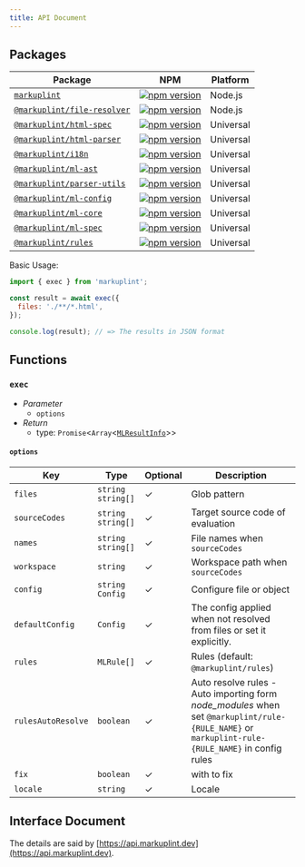 ```yaml
---
title: API Document
---
```


## Packages

| Package                                                                                                              | NPM                                                                                                                                   | Platform  |
| -------------------------------------------------------------------------------------------------------------------- | ------------------------------------------------------------------------------------------------------------------------------------- | --------- |
| [`markuplint`](https://github.com/markuplint/markuplint/tree/main/packages/markuplint)                               | [![npm version](https://badge.fury.io/js/markuplint.svg)](https://badge.fury.io/js/markuplint)                                        | Node.js   |
| [`@markuplint/file-resolver`](https://github.com/markuplint/markuplint/tree/main/packages/@markuplint/file-resolver) | [![npm version](https://badge.fury.io/js/%40markuplint%2Ffile-resolver.svg)](https://www.npmjs.com/package/@markuplint/file-resolver) | Node.js   |
| [`@markuplint/html-spec`](https://github.com/markuplint/markuplint/tree/main/packages/@markuplint/html-spec)         | [![npm version](https://badge.fury.io/js/%40markuplint%2Fhtml-spec.svg)](https://badge.fury.io/js/%40markuplint%2Fhtml-spec)          | Universal |
| [`@markuplint/html-parser`](https://github.com/markuplint/markuplint/tree/main/packages/@markuplint/html-parser)     | [![npm version](https://badge.fury.io/js/%40markuplint%2Fhtml-parser.svg)](https://badge.fury.io/js/%40markuplint%2Fhtml-parser)      | Universal |
| [`@markuplint/i18n`](https://github.com/markuplint/markuplint/tree/main/packages/@markuplint/i18n)                   | [![npm version](https://badge.fury.io/js/%40markuplint%2Fi18n.svg)](https://badge.fury.io/js/%40markuplint%2Fi18n)                    | Universal |
| [`@markuplint/ml-ast`](https://github.com/markuplint/markuplint/tree/main/packages/@markuplint/ml-ast)               | [![npm version](https://badge.fury.io/js/%40markuplint%2Fml-ast.svg)](https://badge.fury.io/js/%40markuplint%2Fml-ast)                | Universal |
| [`@markuplint/parser-utils`](https://github.com/markuplint/markuplint/tree/main/packages/@markuplint/parser-utils)   | [![npm version](https://badge.fury.io/js/%40markuplint%2Fparser-utils.svg)](https://badge.fury.io/js/%40markuplint%2Fparser-utils)    | Universal |
| [`@markuplint/ml-config`](https://github.com/markuplint/markuplint/tree/main/packages/@markuplint/ml-config)         | [![npm version](https://badge.fury.io/js/%40markuplint%2Fml-config.svg)](https://badge.fury.io/js/%40markuplint%2Fml-config)          | Universal |
| [`@markuplint/ml-core`](https://github.com/markuplint/markuplint/tree/main/packages/@markuplint/ml-core)             | [![npm version](https://badge.fury.io/js/%40markuplint%2Fml-core.svg)](https://badge.fury.io/js/%40markuplint%2Fml-core)              | Universal |
| [`@markuplint/ml-spec`](https://github.com/markuplint/markuplint/tree/main/packages/@markuplint/ml-spec)             | [![npm version](https://badge.fury.io/js/%40markuplint%2Fml-spec.svg)](https://badge.fury.io/js/%40markuplint%2Fml-spec)              | Universal |
| [`@markuplint/rules`](https://github.com/markuplint/markuplint/tree/main/packages/@markuplint/rules)                 | [![npm version](https://badge.fury.io/js/%40markuplint%2Frules.svg)](https://badge.fury.io/js/%40markuplint%2Frules)                  | Universal |

Basic Usage:

```js
import { exec } from 'markuplint';

const result = await exec({
  files: './**/*.html',
});

console.log(result); // => The results in JSON format
```

## Functions

### `exec`

- _Parameter_
  - `options`
- _Return_
  - type: `Promise`&lt;`Array`&lt;[`MLResultInfo`](https://api.markuplint.dev/interfaces/mlresultinfo.html)&gt;&gt;

#### `options`

| Key                | Type                | Optional | Description                                                                                                                                      |
| ------------------ | ------------------- | -------- | ------------------------------------------------------------------------------------------------------------------------------------------------ |
| `files`            | `string` `string[]` | ✓        | Glob pattern                                                                                                                                     |
| `sourceCodes`      | `string` `string[]` | ✓        | Target source code of evaluation                                                                                                                 |
| `names`            | `string` `string[]` | ✓        | File names when `sourceCodes`                                                                                                                    |
| `workspace`        | `string`            | ✓        | Workspace path when `sourceCodes`                                                                                                                |
| `config`           | `string` `Config`   | ✓        | Configure file or object                                                                                                                         |
| `defaultConfig`    | `Config`            | ✓        | The config applied when not resolved from files or set it explicitly.                                                                            |
| `rules`            | `MLRule[]`          | ✓        | Rules (default: `@markuplint/rules`)                                                                                                             |
| `rulesAutoResolve` | `boolean`           | ✓        | Auto resolve rules - Auto importing form _node_modules_ when set `@markuplint/rule-{RULE_NAME}` or `markuplint-rule-{RULE_NAME}` in config rules |
| `fix`              | `boolean`           | ✓        | with to fix                                                                                                                                      |
| `locale`           | `string`            | ✓        | Locale                                                                                                                                           |

## Interface Document

The details are said by [https://api.markuplint.dev](https://api.markuplint.dev).
